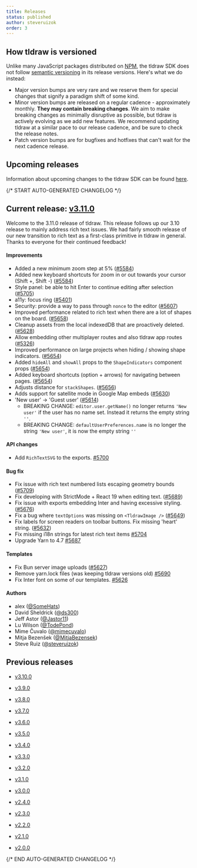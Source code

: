```yaml
---
title: Releases
status: published
author: steveruizok
order: 3
---
```


## How tldraw is versioned

Unlike many JavaScript packages distributed on [NPM](https://www.npmjs.com/), the tldraw SDK does not follow [semantic versioning](https://semver.org/) in its release versions. Here's what we do instead:

- Major version bumps are very rare and we reserve them for special changes that signify a paradigm shift of some kind.
- Minor version bumps are released on a regular cadence - approximately monthly. **They may contain breaking changes**. We aim to make breaking changes as minimally disruptive as possible, but tldraw is actively evolving as we add new features. We recommend updating tldraw at a similar pace to our release cadence, and be sure to check the release notes.
- Patch version bumps are for bugfixes and hotfixes that can't wait for the next cadence release.

## Upcoming releases

Information about upcoming changes to the tldraw SDK can be found [here](https://tldraw.notion.site/upcoming-sdk-changes).

{/* START AUTO-GENERATED CHANGELOG */}

## Current release: [v3.11.0](/releases/v3.11.0)

Welcome to the 3.11.0 release of tldraw. This release follows up our 3.10 release to mainly address rich text issues.
We had fairly smooth release of our new transition to rich text as a first-class primitive in tldraw in general.
Thanks to everyone for their continued feedback!

#### Improvements

- Added a new minimum zoom step at 5% ([#5584](https://github.com/tldraw/tldraw/pull/5584))
- Added new keyboard shortcuts for zoom in or out towards your cursor (Shift +, Shift -) ([#5584](https://github.com/tldraw/tldraw/pull/5584))
- Style panel: be able to hit Enter to continue editing after selection ([#5705](https://github.com/tldraw/tldraw/pull/5705))
- a11y: focus ring ([#5401](https://github.com/tldraw/tldraw/pull/5401))
- Security: provide a way to pass through `nonce` to the editor ([#5607](https://github.com/tldraw/tldraw/pull/5607))
- Improved performance related to rich text when there are a lot of shapes on the board. ([#5658](https://github.com/tldraw/tldraw/pull/5658))
- Cleanup assets from the local indexedDB that are proactively deleted. ([#5628](https://github.com/tldraw/tldraw/pull/5628))
- Allow embedding other multiplayer routes and also tldraw app routes ([#5326](https://github.com/tldraw/tldraw/pull/5326))
- Improved performance on large projects when hiding / showing shape indicators. ([#5654](https://github.com/tldraw/tldraw/pull/5654))
- Added `hideAll` and `showAll` props to the `ShapeIndicators` component props ([#5654](https://github.com/tldraw/tldraw/pull/5654))
- Added keyboard shortcuts (option + arrows) for navigating between pages. ([#5654](https://github.com/tldraw/tldraw/pull/5654))
- Adjusts distance for `stackShapes`. ([#5656](https://github.com/tldraw/tldraw/pull/5656))
- Adds support for satellite mode in Google Map embeds ([#5630](https://github.com/tldraw/tldraw/pull/5630))
- 'New user' -> 'Guest user' ([#5614](https://github.com/tldraw/tldraw/pull/5614))
  - BREAKING CHANGE: `editor.user.getName()` no longer returns `'New user'` if the user has no name set. Instead it returns the empty string `''`.
  - BREAKING CHANGE: `defaultUserPreferences.name` is no longer the string `'New user'`, it is now the empty string `''`

#### API changes

- Add `RichTextSVG` to the exports. [#5700](https://github.com/tldraw/tldraw/pull/5700)

#### Bug fix

- Fix issue with rich text numbered lists escaping geometry bounds ([#5709](https://github.com/tldraw/tldraw/pull/5709))
- Fix developing with StrictMode + React 19 when editing text. ([#5689](https://github.com/tldraw/tldraw/pull/5689))
- Fix issue with exports embedding Inter and having excessive styling. ([#5676](https://github.com/tldraw/tldraw/pull/5676))
- Fix a bug where `textOptions` was missing on `<TldrawImage />` ([#5649](https://github.com/tldraw/tldraw/pull/5649))
- Fix labels for screen readers on toolbar buttons. Fix missing 'heart' string. ([#5632](https://github.com/tldraw/tldraw/pull/5632))
- Fix missing i18n strings for latest rich text items [#5704](https://github.com/tldraw/tldraw/pull/5704)
- Upgrade Yarn to 4.7 [#5687](https://github.com/tldraw/tldraw/pull/5687)

#### Templates

- Fix Bun server image uploads ([#5627](https://github.com/tldraw/tldraw/pull/5627))
- Remove yarn.lock files (was keeping tldraw versions old) [#5690](https://github.com/tldraw/tldraw/pull/5690)
- Fix Inter font on some of our templates. [#5626](https://github.com/tldraw/tldraw/pull/5626)

#### Authors

- alex ([@SomeHats](https://github.com/SomeHats))
- David Sheldrick ([@ds300](https://github.com/ds300))
- Jeff Astor ([@Jastor11](https://github.com/Jastor11))
- Lu Wilson ([@TodePond](https://github.com/TodePond))
- Mime Čuvalo ([@mimecuvalo](https://github.com/mimecuvalo))
- Mitja Bezenšek ([@MitjaBezensek](https://github.com/MitjaBezensek))
- Steve Ruiz ([@steveruizok](https://github.com/steveruizok))

## Previous releases

- [v3.10.0](/releases/v3.10.0)

- [v3.9.0](/releases/v3.9.0)

- [v3.8.0](/releases/v3.8.0)

- [v3.7.0](/releases/v3.7.0)

- [v3.6.0](/releases/v3.6.0)

- [v3.5.0](/releases/v3.5.0)

- [v3.4.0](/releases/v3.4.0)

- [v3.3.0](/releases/v3.3.0)

- [v3.2.0](/releases/v3.2.0)

- [v3.1.0](/releases/v3.1.0)

- [v3.0.0](/releases/v3.0.0)

- [v2.4.0](/releases/v2.4.0)

- [v2.3.0](/releases/v2.3.0)

- [v2.2.0](/releases/v2.2.0)

- [v2.1.0](/releases/v2.1.0)

- [v2.0.0](/releases/v2.0.0)

{/* END AUTO-GENERATED CHANGELOG */}
